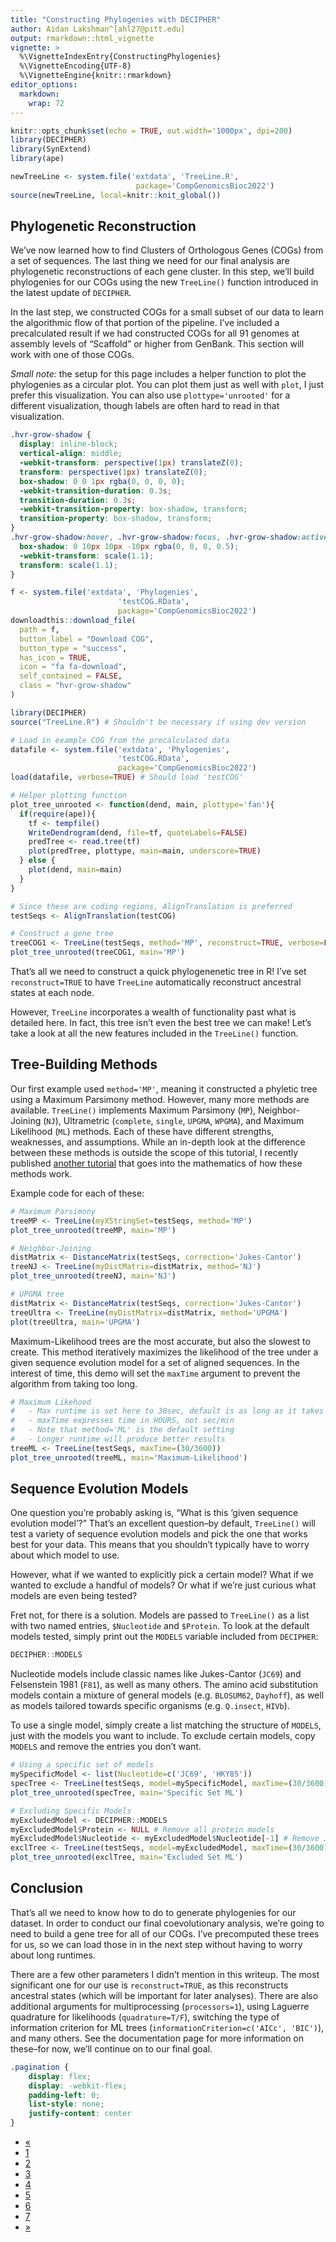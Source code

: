 ```yaml
---
title: "Constructing Phylogenies with DECIPHER"
author: Aidan Lakshman^[ahl27@pitt.edu]
output: rmarkdown::html_vignette
vignette: >
  %\VignetteIndexEntry{ConstructingPhylogenies}
  %\VignetteEncoding{UTF-8}
  %\VignetteEngine{knitr::rmarkdown}
editor_options: 
  markdown: 
    wrap: 72
---
```


```r
knitr::opts_chunk$set(echo = TRUE, out.width='1000px', dpi=200)
library(DECIPHER)
library(SynExtend)
library(ape)

newTreeLine <- system.file('extdata', 'TreeLine.R', 
                            package='CompGenomicsBioc2022')
source(newTreeLine, local=knitr::knit_global())
```

## Phylogenetic Reconstruction

We've now learned how to find Clusters of Orthologous Genes (COGs) from a set of 
sequences. The last thing we need for our final analysis are phylogenetic 
reconstructions of each gene cluster. In this step, we'll build phylogenies for
our COGs using the new `TreeLine()` function introduced in the latest update 
of `DECIPHER`.

In the last step, we constructed COGs for a small subset of our data to learn the
algorithmic flow of that portion of the pipeline. I've included a precalculated
result if we had constructed COGs for all 91 genomes at assembly
levels of "Scaffold" or higher from GenBank. This section will work with one of those COGs.

*Small note:* the setup for this page includes a helper function to plot the
phylogenies as a circular plot. You can plot them just as well with `plot`, I
just prefer this visualization. You can also use `plottype='unrooted'` for a 
different visualization, though labels are often hard to read in that visualization.



```css
.hvr-grow-shadow {
  display: inline-block;
  vertical-align: middle;
  -webkit-transform: perspective(1px) translateZ(0);
  transform: perspective(1px) translateZ(0);
  box-shadow: 0 0 1px rgba(0, 0, 0, 0);
  -webkit-transition-duration: 0.3s;
  transition-duration: 0.3s;
  -webkit-transition-property: box-shadow, transform;
  transition-property: box-shadow, transform;
}
.hvr-grow-shadow:hover, .hvr-grow-shadow:focus, .hvr-grow-shadow:active {
  box-shadow: 0 10px 10px -10px rgba(0, 0, 0, 0.5);
  -webkit-transform: scale(1.1);
  transform: scale(1.1);
}
```
```r
f <- system.file('extdata', 'Phylogenies',
                        'testCOG.RData',
                        package='CompGenomicsBioc2022')
downloadthis::download_file(
  path = f,
  button_label = "Download COG",
  button_type = "success",
  has_icon = TRUE,
  icon = "fa fa-download",
  self_contained = FALSE,
  class = "hvr-grow-shadow"
)
```

```r
library(DECIPHER)
source("TreeLine.R") # Shouldn't be necessary if using dev version
```

```r
# Load in example COG from the precalculated data
datafile <- system.file('extdata', 'Phylogenies',
                        'testCOG.RData',
                        package='CompGenomicsBioc2022')
load(datafile, verbose=TRUE) # Should load 'testCOG'

# Helper plotting function
plot_tree_unrooted <- function(dend, main, plottype='fan'){
  if(require(ape)){
    tf <- tempfile()
    WriteDendrogram(dend, file=tf, quoteLabels=FALSE)
    predTree <- read.tree(tf)
    plot(predTree, plottype, main=main, underscore=TRUE)
  } else {
    plot(dend, main=main)
  }
}

# Since these are coding regions, AlignTranslation is preferred
testSeqs <- AlignTranslation(testCOG)

# Construct a gene tree
treeCOG1 <- TreeLine(testSeqs, method='MP', reconstruct=TRUE, verbose=FALSE)
plot_tree_unrooted(treeCOG1, main='MP')
```

That's all we need to construct a quick phylogenenetic tree in R! I've set
`reconstruct=TRUE` to have `TreeLine` automatically reconstruct ancestral states 
at each node.

However, `TreeLine` incorporates a wealth of functionality past what is detailed here. 
In fact, this tree isn't even the best tree we can make! Let's take a look at all 
the new features included in the `TreeLine()` function.

## Tree-Building Methods

Our first example used `method='MP'`, meaning it constructed a phyletic tree
using a Maximum Parsimony method. However, many more methods are available. 
`TreeLine()` implements Maximum Parsimony (`MP`), Neighbor-Joining (`NJ`), 
Ultrametric (`complete`, `single`, `UPGMA`, `WPGMA`), and Maximum Likelihood (`ML`)
methods. Each of these have different strengths, weaknesses, and assumptions. While
an in-depth look at the difference between these methods is outside the scope of
this tutorial, I recently published [another tutorial](https://ahl27.com/IntroPhylogenetics)
that goes into the mathematics of how these methods work.

Example code for each of these:
```r
# Maximum Parsimony
treeMP <- TreeLine(myXStringSet=testSeqs, method='MP')
plot_tree_unrooted(treeMP, main='MP')
```
```r
# Neighbor-Joining
distMatrix <- DistanceMatrix(testSeqs, correction='Jukes-Cantor')
treeNJ <- TreeLine(myDistMatrix=distMatrix, method='NJ')
plot_tree_unrooted(treeNJ, main='NJ')
```
```r
# UPGMA tree
distMatrix <- DistanceMatrix(testSeqs, correction='Jukes-Cantor')
treeUltra <- TreeLine(myDistMatrix=distMatrix, method='UPGMA')
plot(treeUltra, main='UPGMA')
```

Maximum-Likelihood trees are the most accurate, but also the slowest to create. 
This method iteratively maximizes the likelihood of the tree under a given sequence
evolution model for a set of aligned sequences. In the interest of time, this 
demo will set the `maxTime` argument to prevent the algorithm from taking too long.

```r
# Maximum Likehood
#   - Max runtime is set here to 30sec, default is as long as it takes
#   - maxTime expresses time in HOURS, not sec/min
#   - Note that method='ML' is the default setting
#   - Longer runtime will produce better results
treeML <- TreeLine(testSeqs, maxTime=(30/3600))
plot_tree_unrooted(treeML, main='Maximum-Likelihood')
```

## Sequence Evolution Models

One question you're probably asking is, "What is this 'given sequence evolution
model'?" That's an excellent question--by default, `TreeLine()` will test a variety
of sequence evolution models and pick the one that works best for your data. 
This means that you shouldn't typically have to worry about which model to use.

However, what if we wanted to explicitly pick a certain model? What if we wanted
to exclude a handful of models? Or what if we're just curious what models are even
being tested?

Fret not, for there is a solution. Models are passed to `TreeLine()` as a list
with two named entries, `$Nucleotide` and `$Protein`. To look at the default 
models tested, simply print out the `MODELS` variable included from `DECIPHER`:

```r
DECIPHER::MODELS
```

Nucleotide models include classic names like Jukes-Cantor (`JC69`) and Felsenstein
1981 (`F81`), as well as many others. The amino acid substitution models contain
a mixture of general models (e.g. `BLOSUM62`, `Dayhoff`), as well as models tailored
towards specific organisms (e.g. `Q.insect`, `HIVb`).

To use a single model, simply create a list matching the structure of `MODELS`, 
just with the models you want to include. To exclude certain models, copy `MODELS` 
and remove the entries you don't want. 

```r
# Using a specific set of models
mySpecificModel <- list(Nucleotide=c('JC69', 'HKY85'))
specTree <- TreeLine(testSeqs, model=mySpecificModel, maxTime=(30/3600))
plot_tree_unrooted(specTree, main='Specific Set ML')

# Excluding Specific Models
myExcludedModel <- DECIPHER::MODELS
myExcludedModel$Protein <- NULL # Remove all protein models
myExcludedModel$Nucleotide <- myExcludedModel$Nucleotide[-1] # Remove JC69
exclTree <- TreeLine(testSeqs, model=myExcludedModel, maxTime=(30/3600))
plot_tree_unrooted(exclTree, main='Excluded Set ML')
```

## Conclusion

That's all we need to know how to do to generate phylogenies for our dataset. 
In order to conduct our final coevolutionary analysis, we're going to need 
to build a gene tree for all of our COGs. I've precomputed these trees for us,
so we can load those in in the next step without having to worry about long runtimes.

There are a few other parameters I didn't mention in this writeup. The most significant
one for our use is `reconstruct=TRUE`, as this reconstructs ancestral states (which
will be important for later analyses). There are also additional arguments for 
multiprocessing (`processors=1`), using Laguerre quadrature for likelihoods 
(`quadrature=T/F`), switching the type of information criterion for ML trees
(`informationCriterion=c('AICc', 'BIC')`), and many others. See the documentation
page for more information on these--for now, we'll continue on to our final goal.

```css
.pagination {
    display: flex;
    display: -webkit-flex;
    padding-left: 0;
    list-style: none;
    justify-content: center
}
```

<div class="center">
  <ul class="pagination pagination-lg">
    <li class="page-item">
      <a class="page-link" href="https://www.ahl27.com/CompGenomicsBioc2022/articles/FindingCOGs.html">&laquo;</a>
    </li>
    <li class="page-item">
      <a class="page-link" href="https://www.ahl27.com/CompGenomicsBioc2022/articles/Setup.html">1</a>
    </li>
    <li class="page-item">
      <a class="page-link" href="https://www.ahl27.com/CompGenomicsBioc2022/articles/LoadingGenomeData.html">2</a>
    </li>
    <li class="page-item">
      <a class="page-link" href="https://www.ahl27.com/CompGenomicsBioc2022/articles/GeneCallingAnnotation.html">3</a>
    </li>
    <li class="page-item">
      <a class="page-link" href="https://www.ahl27.com/CompGenomicsBioc2022/articles/FindingCOGs.html">4</a>
    </li>
    <li class="page-item active">
      <a class="page-link" href="https://www.ahl27.com/CompGenomicsBioc2022/articles/ConstructingPhylogenies.html">5</a>
    </li>
    <li class="page-item">
      <a class="page-link" href="https://www.ahl27.com/CompGenomicsBioc2022/articles/CoevolutionNetworks.html">6</a>
    </li>
    <li class="page-item">
      <a class="page-link" href="https://www.ahl27.com/CompGenomicsBioc2022/articles/Conclusion.html">7</a>
    </li>
    <li class="page-item">
      <a class="page-link" href="https://www.ahl27.com/CompGenomicsBioc2022/articles/CoevolutionNetworks.html">&raquo;</a>
    </li>
  </ul>
</div>